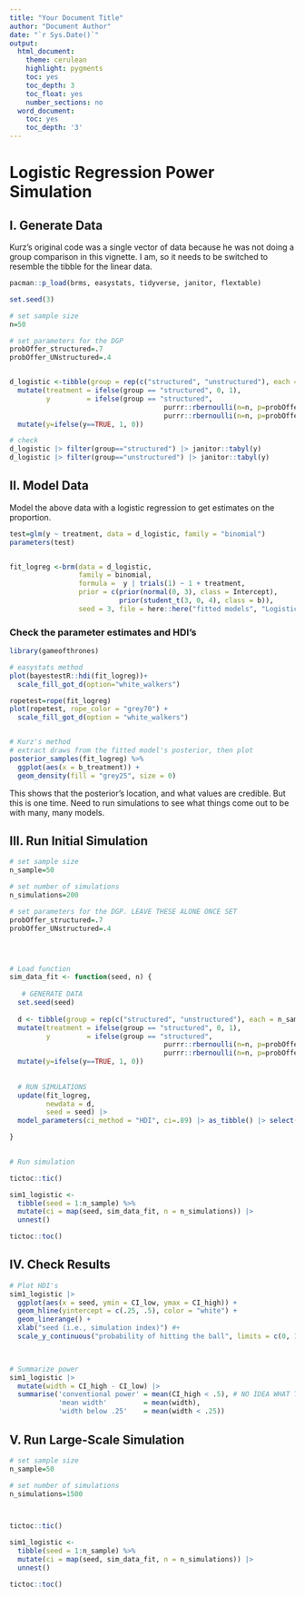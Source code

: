 ```yaml
---
title: "Your Document Title"
author: "Document Author"
date: "`r Sys.Date()`"
output:
  html_document:
    theme: cerulean
    highlight: pygments
    toc: yes
    toc_depth: 3
    toc_float: yes
    number_sections: no
  word_document:
    toc: yes
    toc_depth: '3'
---
```


# Logistic Regression Power Simulation

## I. Generate Data

Kurz's original code was a single vector of data because he was not doing a group comparison in this vignette. I am, so it needs to be switched to resemble the tibble for the linear data.

```r

pacman::p_load(brms, easystats, tidyverse, janitor, flextable)

set.seed(3)

# set sample size
n=50

# set parameters for the DGP
probOffer_structured=.7
probOffer_UNstructured=.4


d_logistic <-tibble(group = rep(c("structured", "unstructured"), each = n)) |>  
  mutate(treatment = ifelse(group == "structured", 0, 1),
         y         = ifelse(group == "structured", 
                                      purrr::rbernoulli(n=n, p=probOffer_structured), 
                                      purrr::rbernoulli(n=n, p=probOffer_UNstructured))) |> 
  mutate(y=ifelse(y==TRUE, 1, 0))

# check
d_logistic |> filter(group=="structured") |> janitor::tabyl(y)
d_logistic |> filter(group=="unstructured") |> janitor::tabyl(y)

```

## II. Model Data

Model the above data with a logistic regression to get estimates on the proportion.

```r

test=glm(y ~ treatment, data = d_logistic, family = "binomial")
parameters(test)


fit_logreg <-brm(data = d_logistic, 
                 family = binomial,
                 formula =  y | trials(1) ~ 1 + treatment,
                 prior = c(prior(normal(0, 3), class = Intercept),
                           prior(student_t(3, 0, 4), class = b)),
                 seed = 3, file = here::here("fitted models", "Logistic_model"))


```

### Check the parameter estimates and HDI's

```r

library(gameofthrones)

# easystats method
plot(bayestestR::hdi(fit_logreg))+
  scale_fill_got_d(option="white_walkers")

ropetest=rope(fit_logreg)
plot(ropetest, rope_color = "grey70") + 
  scale_fill_got_d(option = "white_walkers")


# Kurz's method
# extract draws from the fitted model's posterior, then plot
posterior_samples(fit_logreg) %>% 
  ggplot(aes(x = b_treatment)) +
  geom_density(fill = "grey25", size = 0)
```

This shows that the posterior's location, and what values are credible. But this is one time. Need to run simulations to see what things come out to be with many, many models.

## III. Run Initial Simulation

```r

# set sample size
n_sample=50

# set number of simulations
n_simulations=200

# set parameters for the DGP. LEAVE THESE ALONE ONCE SET
probOffer_structured=.7
probOffer_UNstructured=.4




# Load function  
sim_data_fit <- function(seed, n) {
 
   # GENERATE DATA 
  set.seed(seed)
  
  d <- tibble(group = rep(c("structured", "unstructured"), each = n_sample)) |>  
  mutate(treatment = ifelse(group == "structured", 0, 1),
         y         = ifelse(group == "structured", 
                                      purrr::rbernoulli(n=n, p=probOffer_structured), 
                                      purrr::rbernoulli(n=n, p=probOffer_UNstructured))) |> 
  mutate(y=ifelse(y==TRUE, 1, 0))
  
  
  # RUN SIMULATIONS
  update(fit_logreg,
         newdata = d,
         seed = seed) |>  
  model_parameters(ci_method = "HDI", ci=.89) |> as_tibble() |> select(1,2,4:5)

}
 

# Run simulation

tictoc::tic()

sim1_logistic <-
  tibble(seed = 1:n_sample) %>% 
  mutate(ci = map(seed, sim_data_fit, n = n_simulations)) |>
  unnest()

tictoc::toc()
```

## IV. Check Results

```r
# Plot HDI's
sim1_logistic |>  
  ggplot(aes(x = seed, ymin = CI_low, ymax = CI_high)) +
  geom_hline(yintercept = c(.25, .5), color = "white") +
  geom_linerange() +
  xlab("seed (i.e., simulation index)") #+
  scale_y_continuous("probability of hitting the ball", limits = c(0, 1))

  

# Summarize power
sim1_logistic |>  
  mutate(width = CI_high - CI_low) |>  
  summarise('conventional power' = mean(CI_high < .5), # NO IDEA WHAT THIS LINE IS FOR
            'mean width'         = mean(width),
            'width below .25'    = mean(width < .25))
```

## V. Run Large-Scale Simulation

```r

# set sample size
n_sample=50

# set number of simulations
n_simulations=1500



tictoc::tic()

sim1_logistic <-
  tibble(seed = 1:n_sample) %>% 
  mutate(ci = map(seed, sim_data_fit, n = n_simulations)) |>
  unnest()

tictoc::toc()
```
